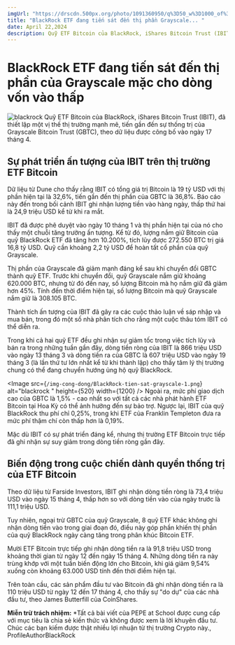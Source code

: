 ```yaml
---
imgUrl: "https://drscdn.500px.org/photo/1091360950/q%3D50_w%3D1000_of%3D1/v2?sig=48886e8b451a9da02a7c51e04c11fcc1f7dac554182c19d5754ace6b718a173e"
title: "BlackRock ETF đang tiến sát đến thị phần Grayscale... "
date: April 22,2024
description: Quỹ ETF Bitcoin của BlackRock, iShares Bitcoin Trust (IBIT), đã thiết lập một vị thế thị trường mạnh mẽ, tiến gần...
---
```


#  BlackRock ETF đang tiến sát đến thị phần của Grayscale mặc cho dòng vốn vào thấp

<ProfileAuthorBlackRock/>
<Image
  src={`/img-cong-dong/BlackRock-tien-sat-grayscale.png`}
  alt="blackrock "
  height={520}
  width={1200}
/>
Quỹ ETF Bitcoin của BlackRock, iShares Bitcoin Trust (IBIT), đã thiết lập một vị thế thị trường mạnh mẽ, tiến gần đến sự thống trị của Grayscale Bitcoin Trust (GBTC), theo dữ liệu được công bố vào ngày 17 tháng 4.

## Sự phát triển ấn tượng của IBIT trên thị trường ETF Bitcoin

Dữ liệu từ Dune cho thấy rằng IBIT có tổng giá trị Bitcoin là 19 tỷ USD với thị phần hiện tại là 32,6%, tiến gần đến thị phần của GBTC là 36,8%. Báo cáo này đến trong bối cảnh IBIT ghi nhận lượng tiền vào hàng ngày, thấp thứ hai là 24,9 triệu USD kể từ khi ra mắt.

IBIT đã được phê duyệt vào ngày 10 tháng 1 và thị phần hiện tại của nó cho thấy một chuỗi tăng trưởng ấn tượng. Kể từ đó, lượng nắm giữ Bitcoin của quỹ BlackRock ETF đã tăng hơn 10.200%, tích lũy được 272.550 BTC trị giá 16,8 tỷ USD. Quỹ cần khoảng 2,2 tỷ USD để hoàn tất cổ phần của quỹ Grayscale.



Thị phần của Grayscale đã giảm mạnh đáng kể sau khi chuyển đổi GBTC thành quỹ ETF. Trước khi chuyển đổi, quỹ Grayscale nắm giữ khoảng 620.000 BTC, nhưng từ đó đến nay, số lượng Bitcoin mà họ nắm giữ đã giảm hơn 45%. Tính đến thời điểm hiện tại, số lượng Bitcoin mà quỹ Grayscale nắm giữ là 308.105 BTC.

Thành tích ấn tượng của IBIT đã gây ra các cuộc thảo luận về sáp nhập và mua bán, trong đó một số nhà phân tích cho rằng một cuộc thâu tóm IBIT có thể diễn ra.

Trong khi cả hai quỹ ETF đều ghi nhận sự giảm tốc trong việc tích lũy và bán ra trong những tuần gần đây, dòng tiền ròng của IBIT là 866 triệu USD vào ngày 13 tháng 3 và dòng tiền ra của GBTC là 607 triệu USD vào ngày 19 tháng 3 (là lần thứ tư lớn nhất kể từ khi thành lập) cho thấy tâm lý thị trường chung có thể đang chuyển hướng ủng hộ quỹ BlackRock.

<Image
  src={`/img-cong-dong/BlackRock-tien-sat-grayscale-1.png`}
  alt="blackrock "
  height={520}
  width={1200}
/>
Ngoài ra, mức phí giao dịch cao của GBTC là 1,5% - cao nhất so với tất cả các nhà phát hành ETF Bitcoin tại Hoa Kỳ có thể ảnh hưởng đến sự bảo trợ. Ngược lại, IBIT của quỹ BlackRock thu phí chỉ 0,25%, trong khi ETF của Franklin Templeton đưa ra mức phí thậm chí còn thấp hơn là 0,19%.

Mặc dù IBIT có sự phát triển đáng kể, nhưng thị trường ETF Bitcoin trực tiếp đã ghi nhận sự suy giảm trong dòng tiền ròng gần đây.

## Biến động trong cuộc chiến dành quyền thống trị của ETF Bitcoin 
Theo dữ liệu từ Farside Investors, IBIT ghi nhận dòng tiền ròng là 73,4 triệu USD vào ngày 15 tháng 4, thấp hơn so với dòng tiền vào của ngày trước là 111,1 triệu USD.

Tuy nhiên, ngoại trừ GBTC của quỹ Grayscale, 8 quỹ ETF khác không ghi nhận dòng tiền vào trong giai đoạn đó, điều này góp phần khiến thị phần của quỹ BlackRock ngày càng tăng trong phân khúc Bitcoin ETF.

Mười ETF Bitcoin trực tiếp ghi nhận dòng tiền ra là 91,8 triệu USD trong khoảng thời gian từ ngày 12 đến ngày 15 tháng 4. Những dòng tiền ra này trùng khớp với một tuần biến động lớn cho Bitcoin, khi giá giảm 9,54% xuống còn khoảng 63.000 USD tính đến thời điểm hiện tại.

Trên toàn cầu, các sản phẩm đầu tư vào Bitcoin đã ghi nhận dòng tiền ra là 110 triệu USD từ ngày 12 đến 17 tháng 4, cho thấy sự "do dự" của các nhà đầu tư, theo James Butterfill của CoinShares.



**Miễn trừ trách nhiệm:** \*Tất cả bài viết của PEPE at School được cung cấp với mục tiêu là chia sẻ kiến thức và không được xem là lời khuyên đầu tư. Chúc các bạn kiếm được thật nhiều lợi nhuận từ thị trường Crypto này., ProfileAuthorBlackRock
